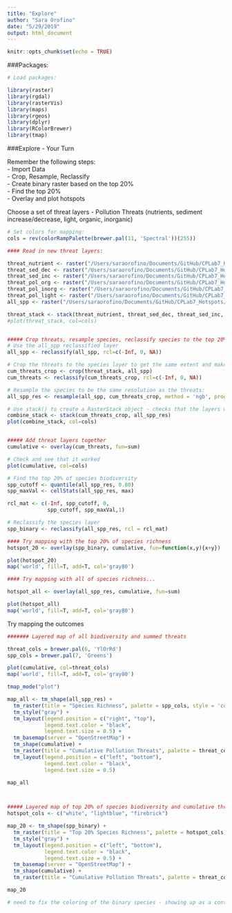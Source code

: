 ```yaml
---
title: "Explore"
author: "Sara Orofino"
date: "5/29/2019"
output: html_document
---
```


```r
knitr::opts_chunk$set(echo = TRUE)
```


###Packages:
```r
# Load packages:

library(raster)
library(rgdal)
library(rasterVis)
library(maps)
library(rgeos)
library(dplyr)
library(RColorBrewer)
library(tmap)


```


###Explore - Your Turn  

Remember the following steps:  
 - Import Data  
 - Crop, Resample, Reclassify  
 - Create binary raster based on the top 20%    
 - Find the top 20%  
 - Overlay and plot hotspots  
 
Choose a set of threat layers - Pollution Threats (nutrients, sediment increase/decrease, light, organic, inorganic)    

```r
# Set colors for mapping:
cols = rev(colorRampPalette(brewer.pal(11, 'Spectral'))(255))

#### Read in new threat layers:  

threat_nutrient <- raster("/Users/saraorofino/Documents/GitHub/CPLab7_Hotspots/Threats_data/impact_nutrients.tif")
threat_sed_dec <- raster("/Users/saraorofino/Documents/GitHub/CPLab7_Hotspots/Threats_data/impact_sed_decrease.tif")
threat_sed_inc <- raster("/Users/saraorofino/Documents/GitHub/CPLab7_Hotspots/Threats_data/impact_sed_increase.tif")
threat_pol_org <- raster("/Users/saraorofino/Documents/GitHub/CPLab7_Hotspots/Threats_data/impact_organic.tif")
threat_pol_inorg <- raster("/Users/saraorofino/Documents/GitHub/CPLab7_Hotspots/Threats_data/impact_inorganic.tif")
threat_pol_light <- raster("/Users/saraorofino/Documents/GitHub/CPLab7_Hotspots/Threats_data/impact_light_pol.tif")
all_spp <- raster("/Users/saraorofino/Documents/GitHub/CPLab7_Hotspots/ca_curr_sp_rich.tif")

threat_stack <- stack(threat_nutrient, threat_sed_dec, threat_sed_inc, threat_pol_org, threat_pol_inorg, threat_pol_light)
#plot(threat_stack, col=cols)


##### Crop threats, resample species, reclassify species to the top 20%: 
# Use the all_spp reclassified layer
all_spp <- reclassify(all_spp, rcl=c(-Inf, 0, NA))

# Crop the threats to the species layer to get the same extent and make sure no negatives: 
cum_threats_crop <- crop(threat_stack, all_spp)
cum_threats <- reclassify(cum_threats_crop, rcl=c(-Inf, 0, NA))

# Resample the species to be the same resolution as the threats:  
all_spp_res <- resample(all_spp, cum_threats_crop, method = 'ngb', progress = 'text')

# Use stack() to create a RasterStack object - checks that the layers will line up decently 
combine_stack <- stack(cum_threats_crop, all_spp_res)
plot(combine_stack, col=cols)


##### Add threat layers together
cumulative <- overlay(cum_threats, fun=sum)

# Check and see that it worked
plot(cumulative, col=cols)

# Find the top 20% of species biodiversity
spp_cutoff <- quantile(all_spp_res, 0.80)
spp_maxVal <- cellStats(all_spp_res, max)

rcl_mat <- c(-Inf, spp_cutoff, 0,
             spp_cutoff, spp_maxVal,1)

# Reclassify the species layer 
spp_binary <- reclassify(all_spp_res, rcl = rcl_mat)

#### Try mapping with the top 20% of species richness
hotspot_20 <- overlay(spp_binary, cumulative, fun=function(x,y){x+y})

plot(hotspot_20)
map('world', fill=T, add=T, col='gray80')

#### Try mapping with all of species richness...

hotspot_all <- overlay(all_spp_res, cumulative, fun=sum)

plot(hotspot_all)
map('world', fill=T, add=T, col='gray80')

```

Try mapping the outcomes 


```r
####### Layered map of all biodiversity and summed threats

threat_cols = brewer.pal(6, 'YlOrRd')
spp_cols = brewer.pal(7, 'Greens')

plot(cumulative, col=threat_cols)
map('world', fill=T, add=T, col='gray80')

tmap_mode("plot")

map_all <- tm_shape(all_spp_res) + 
  tm_raster(title = "Species Richness", palette = spp_cols, style = 'cont') +
  tm_style("gray") + 
  tm_layout(legend.position = c("right", "top"),
            legend.text.color = "black",
            legend.text.size = 0.5) + 
  tm_basemap(server = "OpenStreetMap") +
  tm_shape(cumulative) +
  tm_raster(title = "Cumulative Pollution Threats", palette = threat_cols, style = 'cont') + 
  tm_layout(legend.position = c("left", "bottom"),
            legend.text.color = "black",
            legend.text.size = 0.5) 

map_all



##### Layered map of top 20% of species biodiversity and cumulative threats
hotspot_cols <- c("white", "lightblue", "firebrick")

map_20 <- tm_shape(spp_binary) + 
  tm_raster(title = "Top 20% Species Richness", palette = hotspot_cols) +
  tm_style("gray") + 
  tm_layout(legend.position = c("left", "bottom"),
            legend.text.color = "black",
            legend.text.size = 0.5) + 
  tm_basemap(server = "OpenStreetMap") +
  tm_shape(cumulative) +
  tm_raster(title = "Cumulative Pollution Threats", palette = threat_cols, style = 'cont') 

map_20

# need to fix the coloring of the binary species - showing up as a continous gradient
```





